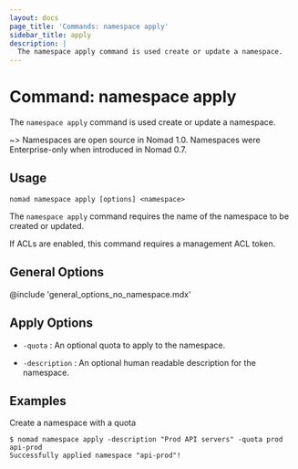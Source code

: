 ```yaml
---
layout: docs
page_title: 'Commands: namespace apply'
sidebar_title: apply
description: |
  The namespace apply command is used create or update a namespace.
---
```


# Command: namespace apply

The `namespace apply` command is used create or update a namespace.

~> Namespaces are open source in Nomad 1.0. Namespaces were Enterprise-only
when introduced in Nomad 0.7.

## Usage

```plaintext
nomad namespace apply [options] <namespace>
```

The `namespace apply` command requires the name of the namespace to be created
or updated.

If ACLs are enabled, this command requires a management ACL token.

## General Options

@include 'general_options_no_namespace.mdx'

## Apply Options

- `-quota` : An optional quota to apply to the namespace.

- `-description` : An optional human readable description for the namespace.

## Examples

Create a namespace with a quota

```shell-session
$ nomad namespace apply -description "Prod API servers" -quota prod api-prod
Successfully applied namespace "api-prod"!
```
